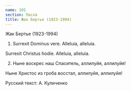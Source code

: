 ```yaml
---
name: 101
section: Пасха
title: Жак Бертье (1923-1994)
---
```

Жак Бертье (1923-1994)


1. Surrexit Dominus vere. Alleluia, alleluia.

Surrexit Christus hodie. Alleluia, alleluia.


2. Ныне воскрес наш Спаситель, аллилуйя, аллилуйя!

Ныне Христос из гроба восстал, аллилуйя, аллилуйя!


Русский текст: А. Куличенко